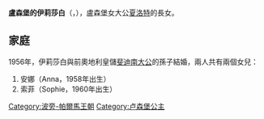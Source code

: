 {{Otheruses|盧森堡的伊莉莎白}}
{{Infobox noble
| name         = 伊莉莎白公主
| birth_date   = {{Birth date|df=y|1922|12|22}}
| birth_place  = [[科爾馬-貝格|科爾馬-貝格]]
| death_date   = {{death date and age|df=y|2011|11|22|1922|12|22}}
| death_place  = [[菲施巴赫_(梅尔施县)|菲施巴赫]]
| noble family = [[拿騷-威爾堡|拿騷-威爾堡]]
| father       = [[波旁-帕爾馬的費利切|波旁-帕爾馬的費利切]]
| mother       = [[夏洛特_(盧森堡大公)|盧森堡女大公夏洛特]]
| religion     = [[羅馬天主教|羅馬天主教]]
}}
'''盧森堡的伊莉莎白'''（{{lang-fr|Élisabeth de Luxembourg}}，{{bd|1922年|12月22日|2011年|11月22日}}），盧森堡女大公[[夏洛特_(盧森堡大公)|夏洛特]]的長女。

== 家庭 ==
1956年，伊莉莎白與前奧地利皇儲[[弗朗茨·斐迪南大公|斐迪南大公]]的孫子{{le|霍亨貝格的法蘭茲|Franz, Duke of Hohenberg}}結婚，兩人共有兩個女兒：
# 安娜（Anna，1958年出生）
# 索菲（Sophie，1960年出生）

[[Category:波旁-帕爾馬王朝|Category:波旁-帕爾馬王朝]]
[[Category:卢森堡公主|Category:卢森堡公主]]